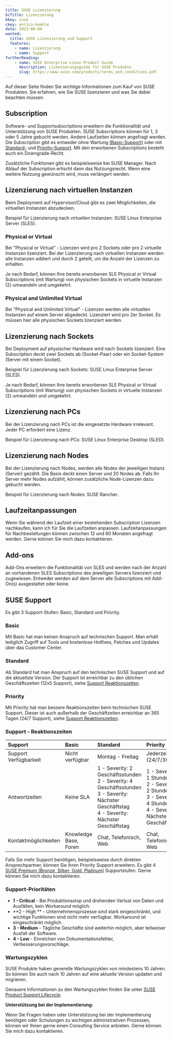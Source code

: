 ```yaml
---
title: SUSE Lizenzierung
bcTitle: Lizenzierung
bkey: suse
ckey: enrico-koehle
date: 2023-08-04
wanted:
  title: SUSE Lizenzierung und Support
  features:
    - name: Lizenzierung
    - name: Support
furtherReading:
    - name: SUSE Enterprise Linux Product Guide
      description: Lizenzierungsguide für SUSE Produkte
      slug: https://www.suse.com/products/terms_and_conditions.pdf
---
```





<Intro>


Auf dieser Seite finden Sie wichtige Informationen zum Kauf von SUSE Produkten. Sie erfahren, wie Sie SUSE lizenzieren und was Sie dabei beachten müssen.


</Intro>

<TOC />



## Subscription

Software- und Supportsubscriptions erweitern die Funktionalität und Unterstützung von SUSE Produkten. SUSE Subscriptions können für 1, 3 oder 5 Jahre gebucht werden. Andere Laufzeiten können angefragt werden. Die Subscription gibt es entweder ohne Wartung [(Basic-Support)](#basic) oder mit [Standard-](#standard) und [Priority-Support](#priority). Mit den erworbenen Subscriptions besteht auch ein Downgrade-Recht.

Zusätzliche Funktionen gibt es beispielsweise bei SUSE Manager. Nach Ablauf der Subscription erlischt dann das Nutzungsrecht. Wenn eine weitere Nutzung gewünscht wird, muss verlängert werden.

## Lizenzierung nach virtuellen Instanzen

Beim Deployment auf Hypervisor/Cloud gibt es zwei Möglichkeiten, die virtuellen Instanzen abzudecken.

Beispiel für Lizenzierung nach virtuellen Instanzen: SUSE Linux Enterprise Server (SLES).

###  Physical or Virtual

Bei "Physical or Virtual" - Lizenzen wird pro 2 Sockets oder pro 2 virtuelle Instanzen lizenziert. Bei der Lizenzierung nach virtuellen Instanzen werden alle Instanzen addiert und durch 2 geteilt, um die Anzahl der Lizenzen zu erhalten.

<Info>

Je nach Bedarf, können Ihre bereits erworbenen SLE Physical or Virtual Subscriptions (mit Wartung) von physischen Sockets in virtuelle Instanzen (2) umwandeln und umgekehrt.

</Info>

### Physical and Unlimited Virtual

Bei "Physical and Unlimited Virtual" - Lizenzen werden alle virtuellen Instanzen auf einem Server abgedeckt. Lizenziert wird pro 2er Socket. Es müssen hier alle physischen Sockets lizenziert werden.

## Lizenzierung nach Sockets

Bei Deployment auf physischer Hardware wird nach Sockets lizenziert. Eine Subscription deckt zwei Sockets ab (Socket-Paar) oder ein Socket-System (Server mit einem Socket).

Beispiel für Lizenzierung nach Sockets: SUSE Linux Enterprise Server (SLES).

<Info>

Je nach Bedarf, können Ihre bereits erworbenen SLE Physical or Virtual Subscriptions (mit Wartung) von physischen Sockets in virtuelle Instanzen (2) umwandeln und umgekehrt.

</Info>

## Lizenzierung nach PCs

Bei der Lizenzierung nach PCs ist die eingesetzte Hardware irrelevant. Jeder PC erfordert eine Lizenz.

Beispiel für Lizenzierung nach PCs: SUSE Linux Enterprise Desktop (SLED).

## Lizenzierung nach Nodes

Bei der Lizenzierung nach Nodes, werden alle Nodes der jeweiligen Instanz (Server) gezählt. Die Basis deckt einen Server und 20 Nodes ab. Falls Ihr Server mehr Nodes aufzählt, können zusätzliche Node-Lizenzen dazu gebucht werden.

Beispiel für Lizenzierung nach Nodes: SUSE Rancher.

## Laufzeitanpassungen

Wenn Sie während der Laufzeit einer bestehenden Subscription Lizenzen nachkaufen, kann ich für Sie die Laufzeiten anpassen. Laufzeitanpassungen für Nachbestellungen können zwischen 12 und 60 Monaten angefragt werden. Gerne können Sie mich dazu kontaktieren.

## Add-ons

Add-Ons erweitern die Funktionalität von SLES und werden nach der Anzahl an vorhandenen SLES Subscriptions des jeweiligen Servers lizenziert und zugewiesen. Entweder werden auf dem Server alle Subscriptions mit Add-On(s) ausgestattet oder keine.

## SUSE Support

Es gibt 3 Support-Stufen: Basic, Standard und Priority. <br/>

### Basic

Mit Basic hat man keinen Anspruch auf technischen Support. Man erhält lediglich Zugriff auf Tools und kostenlose Hotfixes, Patches und Updates über das Customer Center.

### Standard

Ab Standard hat man Anspruch auf den technischen SUSE Support und auf die aktuellste Version. Der Support  ist erreichbar zu den üblichen Geschäftszeiten (12x5 Support), siehe [Support Reaktionszeiten](/hersteller/suse/lizenzierung/#support---reaktionszeiten).

### Priority

Mit Priority hat man bessere Reaktionszeiten beim technischen SUSE Support. Dieser ist auch außerhalb der Geschäftzeiten erreichbar an 365 Tagen (24/7 Support), siehe [Support Reaktionszeiten](/hersteller/suse/lizenzierung/#support---reaktionszeiten).

### Support - Reaktionszeiten

|Support|Basic|Standard|Priority|
|:---|:---|:---|:---|
|Support Verfügbarkeit|Nicht verfügbar|Montag - Freitag|Jederzeit (24/7/365)|
|Antwortzeiten|Keine SLA|1 - Severity: 2 Geschäftsstunden <br /> 2 - Severity: 4 Geschäftsstunden<br /> 3 - Severity: Nächster Geschäftstag <br /> 4 - Severity: Nächster Geschäftstag|1 - Severity: 1 Stunde<br /> 2 - Severity: 2 Stunden<br /> 3 - Severity: 4 Stunden<br /> 4 - Severity: Nächster Geschäftstag|
|Kontaktmöglichkeiten|Knowledge Base, Foren|Chat, Telefonisch, Web|Chat, Telefonisch, Web|


<Info>

Falls Sie mehr Support benötigen, beispielsweise durch direkten Ansprechpartner, können Sie ihren Priority Support erweitern. Es gibt 4 [SUSE Premium (Bronze, Silber, Gold, Platinum)](https://www.suse.com/services/premium/) Supportstufen. Gerne können Sie mich dazu kontaktieren.

</Info>

### Support-Prioritäten


- **1 - Critical** - Bei Produktionsstop und drohenden Verlust von Daten und Ausfällen, kein Workaround möglich.
- **2 - High ** - Unternehmensprozesse sind stark eingeschränkt, und wichtige Funktionen sind nicht mehr verfügbar. Workaround ist eingeschränkt möglich.
- **3 - Medium** - Tägliche Geschäfte sind weiterhin möglich, aber teilweiser Ausfall der Software.
- **4 - Low** - Einreichen von Dokumentationsfehler, Verbesserungsvorschläge.

### Wartungszyklen

SUSE Produkte haben generelle Wartungszyklen von mindestens 10 Jahren. So können Sie auch nach 10 Jahren auf eine aktuelle Version updaten und migrieren.

Genauere Informationen zu den Wartungszyklen finden Sie unter [SUSE Product Support Lifecycle](https://www.suse.com/support/policy/).



<GetInTouch theme="light">

**Unterstützung bei der Implementierung:**

Wenn Sie Fragen haben oder Unterstützung bei der Implementierung benötigen oder Schulungen zu wichtigen administrativen Prozessen, können wir Ihnen gerne einen Consulting Service anbieten. Gerne können Sie mich dazu kontaktieren.

</GetInTouch>
